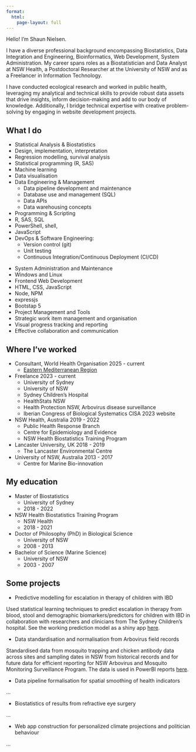 ```yaml
---
format: 
  html:
    page-layout: full
---
```


::: {.grid .home-info}
::: {.g-col-12 .g-col-md-6}

[H]{.large-letter}ello! I'm Shaun Nielsen.

I have a diverse professional background encompassing Biostatistics, Data Integration and Engineering, Bioinformatics, Web Development, System Administration. My career spans roles as a Biostatistician and Data Analyst at NSW Health, a Postdoctoral Researcher at the University of NSW and as a Freelancer in Information Technology.

I have conducted ecological research and worked in public health, leveraging my analytical and technical skills to provide robust data assets that drive insights, inform decision-making and add to our body of knowledge. Additionally, I bridge technical expertise with creative problem-solving by engaging in website development projects.

:::

::: {.g-col-12 .g-col-md-6}
::: profile-image
:::
:::
:::

## What I do

::: {.grid .grid-list}
::: {.g-col-12 .g-col-md-6}
::: sn-list-items
-	Statistical Analysis & Biostatistics
  -	Design, implementation, interpretation
  -	Regression modelling, survival analysis
  -	Statistical programming (R, SAS)
  -	Machine learning
  -	Data visualisation
- Data Engineering & Management
  -	Data pipeline development and maintenance
  -	Database use and management (SQL)
  -	Data APIs
  -	Data warehousing concepts
-	Programming & Scripting
  -	R, SAS, SQL
  -	PowerShell, shell,
  - JavaScript
- DevOps & Software Engineering: 
  -	Version control (git) 
  -	Unit testing
  -	Continuous Integration/Continuous Deployment (CI/CD)

:::
:::

::: {.g-col-12 .g-col-md-6}
::: sn-list-items
-	System Administration and Maintenance
  -	Windows and Linux
-	Frontend Web Development
  -	HTML, CSS, JavaScript
  -	Node, NPM
  - expressjs
  -	Bootstap 5
-	Project Management and Tools
  -	Strategic work item management and organisation
  -	Visual progress tracking and reporting
  -	Effective collaboration and communication

:::
:::
:::

::: {.grid .grid-list}
::: {.g-col-12 .g-col-md-6}

## Where I've worked

::: sn-list-items
-   Consultant, World Health Organisation [2025 - current]{.year-period}
    -   [Eastern Mediterranean Region](https://www.emro.who.int/index.html)
-   Freelance [2023 - current]{.year-period}
    -   University of Sydney
    -   University of NSW
    -   Sydney Children's Hospital
    -   HealthStats NSW
    -   Health Protection NSW, Arbovirus disease surveillance
    -   Iberian Congress of Biological Systematics CISA 2023 website
-   NSW Health, Australia [2019 - 2022]{.year-period}
    -   Public Health Response Branch
    -   Centre for Epidemiology and Evidence
    -   NSW Health Biostatistics Training Program
-   Lancaster University, UK [2018 - 2019]{.year-period}
    -   The Lancaster Environmental Centre
-   University of NSW, Australia [2013 - 2017]{.year-period}
    -   Centre for Marine Bio-innovation

:::
:::

::: {.g-col-12 .g-col-md-6}

## My education

::: sn-list-items
-   Master of Biostatistics
    -   University of Sydney
    -   2018 - 2022
-   NSW Health Biostatistics Training Program
    -   NSW Health
    -   2018 - 2021
-   Doctor of Philosophy (PhD) in Biological Science
    -   University of NSW
    -   2008 - 2013
-   Bachelor of Science (Marine Science)
    -   University of NSW
    -   2003 - 2007

:::
:::
:::

## Some projects

::: sn-list-items
- Predictive modelling for escalation in therapy of children with IBD

Used statistical learning techniques to predict escalation in therapy from blood,
stool and demographic biomarkers/predictors for children with IBD in collaboration with
researchers and clinicians from The Sydney Children's hospital. See the working prediction
model as a shiny app [here](https://shaun-nielsen.shinyapps.io/inflix-predict/).


- Data standardisation and normalisation from Arbovirus field records

Standardised data from mosquito trapping and chicken antibody data across sites and
sampling dates in NSW from historical records and for future data for efficient 
reporting for NSW Arbovirus and Mosquito Monitoring Surveillance Program. The data
is used in PowerBI reports [here](https://uatweb.datansw.links.com.au/insights/arbovirus).

- Data pipeline formalisation for spatial smoothing of health indicators

...


- Biostatistics of results from refractive eye surgery 

...

- Web app construction for personalized climate projections and politician behaviour 

...
:::
